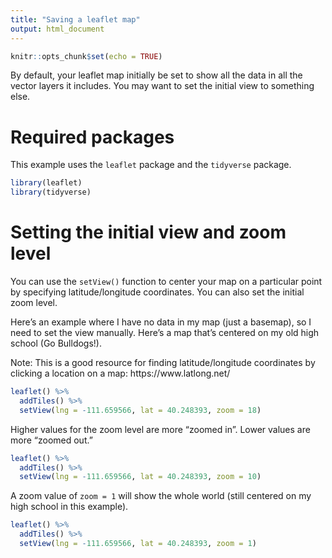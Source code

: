 ```yaml
---
title: "Saving a leaflet map"
output: html_document
---
```


```r
knitr::opts_chunk$set(echo = TRUE)
```

By default, your leaflet map initially be set to show all the data
in all the vector layers it includes. You may want to set the initial
view to something else.

# Required packages

This example uses the `leaflet` package and the `tidyverse` package. 

```r
library(leaflet)
library(tidyverse)
```

# Setting the initial view and zoom level

You can use the `setView()` function to center your map on a particular
point by specifying latitude/longitude coordinates. You can also set the initial 
zoom level.

Here's an example where I have no data in my map (just a basemap), so I need
to set the view manually. Here's a map that's centered on my old high school
(Go Bulldogs!).

Note: This is a good resource for finding latitude/longitude coordinates by clicking
a location on a map: https://www.latlong.net/

```r
leaflet() %>%
  addTiles() %>%
  setView(lng = -111.659566, lat = 40.248393, zoom = 18)
```

Higher values for the zoom level are more "zoomed in". Lower values are more "zoomed out."

```r
leaflet() %>%
  addTiles() %>%
  setView(lng = -111.659566, lat = 40.248393, zoom = 10)
```


A zoom value of `zoom = 1` will show the whole world (still centered on my high school 
in this example).

```r
leaflet() %>%
  addTiles() %>%
  setView(lng = -111.659566, lat = 40.248393, zoom = 1)
```